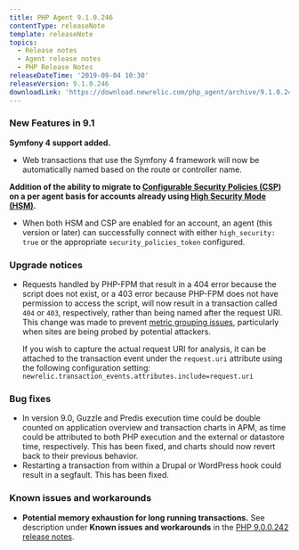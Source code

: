 ```yaml
---
title: PHP Agent 9.1.0.246
contentType: releaseNote
template: releaseNote
topics:
  - Release notes
  - Agent release notes
  - PHP Release Notes
releaseDateTime: '2019-09-04 10:30'
releaseVersion: 9.1.0.246
downloadLink: 'https://download.newrelic.com/php_agent/archive/9.1.0.246/'
---
```


### New Features in 9.1

**Symfony 4 support added.**

* Web transactions that use the Symfony 4 framework will now be automatically named based on the route or controller name.

**Addition of the ability to migrate to [Configurable Security Policies (CSP)](https://docs.newrelic.com/docs/agents/manage-apm-agents/configuration/enable-configurable-security-policies) on a per agent basis for accounts already using [High Security Mode (HSM)](https://docs.newrelic.com/docs/agents/manage-apm-agents/configuration/high-security-mode).**

* When both HSM and CSP are enabled for an account, an agent (this version or later) can successfully connect with either `high_security: true` or the appropriate `security_policies_token` configured.

### Upgrade notices

* Requests handled by PHP-FPM that result in a 404 error because the script does not exist, or a 403 error because PHP-FPM does not have permission to access the script, will now result in a transaction called `404` or `403`, respectively, rather than being named after the request URI. This change was made to prevent [metric grouping issues](https://docs.newrelic.com/docs/agents/manage-apm-agents/troubleshooting/metric-grouping-issues), particularly when sites are being probed by potential attackers.

  If you wish to capture the actual request URI for analysis, it can be attached to the transaction event under the `request.uri` attribute using the following configuration setting: `newrelic.transaction_events.attributes.include=request.uri`

### Bug fixes

* In version 9.0, Guzzle and Predis execution time could be double counted on application overview and transaction charts in APM, as time could be attributed to both PHP execution and the external or datastore time, respectively. This has been fixed, and charts should now revert back to their previous behavior.
* Restarting a transaction from within a Drupal or WordPress hook could result in a segfault. This has been fixed.

### Known issues and workarounds

* **Potential memory exhaustion for long running transactions.** See description under **Known issues and workarounds** in the [PHP 9.0.0.242 release notes](https://docs.newrelic.com/docs/release-notes/agent-release-notes/php-release-notes/php-agent-900242).
